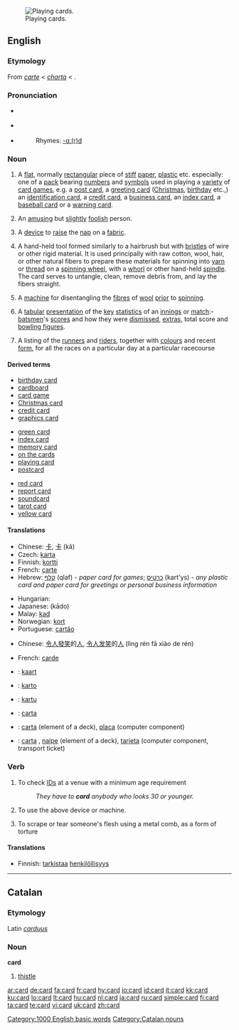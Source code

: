 {{wikipedia}}
[[Image:Bild-VierUnter.jpg|thumb|right|Playing cards.]]
==English==

===Etymology===
From {{OF.}} ''[[carte]]'' < {{L.}} ''[[charta]]'' < {{AGr.}} {{term|χάρτης||paper, papyrus|tr=chartēs|lang=grc|sc=polytonic}}.

===Pronunciation===
* {{IPA|/kɑːd/}} {{italbrac|[[RP]]}}
* {{IPA|/kɑːrd/}} {{italbrac|US}}
* {{audio|en-us-card.ogg|Audio (US)}}
*: Rhymes: [[Rhymes:English:-ɑː(r)d|-ɑː(r)d]]

===Noun===
{{en-noun|s|-}}

# A [[flat]], normally [[rectangular]] piece of [[stiff]] [[paper]], [[plastic]] etc. especially: one of a [[pack]] bearing [[number]]s and [[symbol]]s used in playing a [[variety]] of [[card game]]s, e.g. a [[post card]], a [[greeting card]] ([[Christmas]], [[birthday]] etc.,) an [[identification card]], a [[credit card]], a [[business card]], an [[index card]], a [[baseball card]] or a [[warning card]].
# {{informal}} An [[amusing]] but [[slightly]] [[foolish]] person.
# {{context|rare|textiles}} A [[device]] to [[raise]] the [[nap]] on a [[fabric]].
# A hand-held tool formed similarly to a hairbrush but with [[bristles]] of wire or other rigid material.  It is used principally with raw cotton, wool, hair, or other natural fibers to prepare these materials for spinning into [[yarn]] or [[thread]] on a [[spinning wheel]], with a [[whorl]] or other hand-held [[spindle]].  The card serves to untangle, clean, remove debris from, and lay the fibers straight.
# {{context|rare|textiles}} A [[machine]] for disentangling the [[fibre]]s of [[wool]] [[prior]] to [[spinning]].
# {{Cricket}} A [[tabular]] [[presentation]] of the [[key]] [[statistics]] of an [[innings]] or [[match]]:- [[batsman|batsmen]]'s [[score]]s and how they were [[dismissed]], [[extras]], total score and [[bowling figures]].
# {{horse racing}} A listing of the [[runner]]s and [[rider]]s, together with [[colour]]s and recent [[form]], for all the races on a particular day at a particular racecourse

====Derived terms====
{{top3}}
* [[birthday card]]
* [[cardboard]]
* [[card game]]
* [[Christmas card]]
* [[credit card]]
* [[graphics card]]
{{mid3}}
* [[green card]]
* [[index card]]
* [[memory card]]
* [[on the cards]]
* [[playing card]]
* [[postcard]]
{{mid3}}
* [[red card]]
* [[report card]]
* [[soundcard]]
* [[tarot card]]<!-- capitalised? -->
* [[yellow card]]
{{bottom}}

====Translations====
{{trans-top|A flat, normally rectangular piece of stiff paper, plastic etc.}}
* Chinese: [[卡]], [[卡]] (kǎ)
* Czech: [[karta]] {{f}}
* Finnish: [[kortti]]
* French: [[carte]] {{f}}
* Hebrew: [[קלף]] (qlaf) {{m}} - ''paper card for games''; [[כרטיס]] (kart'ys) {{m}} - ''any plastic card and paper card for greetings or personal business information''
{{trans-mid}}
* Hungarian: {{t|hu|kártya}}
* Japanese: {{Jpan|[[カード]]}} (kādo)
* Malay: [[kad]]
* Norwegian: [[kort]] {{n}}
* Portuguese: [[cartão]] {{m}}
{{trans-bottom}}

{{trans-top|(Informal) An amusing person}}
* Chinese: [[令人]][[發笑]]的[[人]], [[令人]][[发笑]]的[[人]] (lìng rén fā xiào de rén)
{{trans-mid}}
{{trans-bottom}}

{{trans-top|A device to raise the nap on a fabric}}
{{trans-mid}}
{{trans-bottom}}

{{trans-top|A machine for disentagling the fibres of wool prior to spinning}}
* French: [[carde]] {{f}}
{{trans-mid}}
{{trans-bottom}}

{{trans-top|(cricket) A tabular presentation of the key statistics of an innings or match}}
{{trans-mid}}
{{trans-bottom}}

{{checktrans-top}}
* {{ttbc|Dutch}}: [[kaart]] {{f}}
* {{ttbc|Ido}}: [[karto]]
* {{ttbc|Indonesian}}: [[kartu]]
{{checktrans-mid}}
* {{ttbc|Interlingua}}: [[carta]]
* {{ttbc|Portuguese}}: [[carta]] {{f}} (element of a deck), [[placa]] {{f}} (computer component)
* {{ttbc|Spanish}}: [[carta]] {{f}}, [[naipe]] {{m}} (element of a deck), [[tarjeta]] {{f}} (computer component, transport ticket)
{{checktrans-bottom}}

===Verb===
{{en-verb|cards|carding|carded}}

# To check [[ID]]s at a venue with a minimum age requirement
#: ''They have to '''card''' anybody who looks 30 or younger.''
# {{context|rare|textiles}} To use the above device or machine.
# To scrape or tear someone's flesh using a metal comb, as a form of torture

====Translations====
{{trans-top|To check IDs at a venue with a minimum age requirement}}
* Finnish: [[tarkistaa]] [[henkilöllisyys]]
{{trans-mid}}
{{trans-bottom}}

{{trans-top|To use the above device or machine}}
{{trans-mid}}
{{trans-bottom}}

[[Category:1000 English basic words]]

----

==Catalan==

===Etymology===
Latin ''[[carduus]]''

===Noun===
'''card'''

# [[thistle]]

[[Category:Catalan nouns]]

[[ar:card]]
[[de:card]]
[[fa:card]]
[[fr:card]]
[[hy:card]]
[[io:card]]
[[id:card]]
[[it:card]]
[[kk:card]]
[[ku:card]]
[[lo:card]]
[[lt:card]]
[[hu:card]]
[[nl:card]]
[[ja:card]]
[[ru:card]]
[[simple:card]]
[[fi:card]]
[[ta:card]]
[[te:card]]
[[vi:card]]
[[uk:card]]
[[zh:card]]